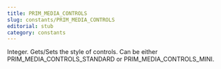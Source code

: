 ```yaml
---
title: PRIM_MEDIA_CONTROLS
slug: constants/PRIM_MEDIA_CONTROLS
editorial: stub
category: constants
---
```


<LSLConstant
	name="PRIM_MEDIA_CONTROLS"
	type="integer"
	value="1"
/>

Integer. Gets/Sets the style of controls. Can be either PRIM_MEDIA_CONTROLS_STANDARD or PRIM_MEDIA_CONTROLS_MINI.
